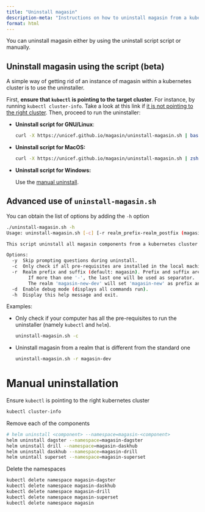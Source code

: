 ```yaml
---
title: "Uninstall magasin"
description-meta: "Instructions on how to uninstall magasin from a kubernetes cluster"
format: html
---
```


You can uninstall magasin either by using the uninstall script script or manually.

##  Uninstall magasin using the script (beta)

A simple way of getting rid of an instance of magasin within a kubernetes cluster is to use the uninstaller.

First, **ensure that `kubectl` is pointing to the target cluster**. For instance, by running `kubectl cluster-info`. Take a look at this link if [it is not pointing to the right cluster](troubleshooting.qmd#how-can-i-set-the-kubernetes-correct-cluster-in-kubectl). Then, proceed to run the uninstaller:

* **Uninstall script for GNU/Linux**:

    ```bash
    curl -X https://unicef.github.io/magasin/uninstall-magasin.sh | bash
    ```

* **Uninstall script for MacOS:**

    ```bash
    curl -X https://unicef.github.io/magasin/uninstall-magasin.sh | zsh
    ```

* **Uninstall script for Windows:**

  Use the [manual uninstall](#manual-uninstallation).


## Advanced use of `uninstall-magasin.sh`

You can obtain the list of options by adding the `-h` option

```sh
./uninstall-magasin.sh -h
Usage: uninstall-magasin.sh [-c] [-r realm_prefix-realm_postfix (magasin)] [-d] [-h]

This script uninstall all magasin components from a kubernetes cluster

Options:
  -y  Skip prompting questions during uninstall.
  -c  Only check if all pre-requisites are installed in the local machine.
  -r  Realm prefix and suffix (default: magasin). Prefix and suffix are separated by '-'.
        If more than one '-', the last one will be used as separator.
        The realm 'magasin-new-dev' will set 'magasin-new' as prefix and 'dev' as suffix.
  -d  Enable debug mode (displays all commands run).
  -h  Display this help message and exit.
 ```

Examples:

* Only check if your computer has all the pre-requisites to run the uninstaller (namely `kubectl` and `helm`).

  ```sh
  uninstall-magasin.sh -c
  ```
* Uninstall magasin from a realm that is different from the standard one
  
  ```sh
  uninstall-magasin.sh -r magasin-dev
  ```

# Manual uninstallation

Ensure `kubectl` is pointing to the right kubernetes cluster

```sh
kubectl cluster-info
```

Remove each of the components
```sh
# helm uninstall <component> --namespace=magasin-<component>
helm uninstall dagster --namespace=magasin-dagster
helm uninstall drill --namespace=magasin-daskhub
helm uninstall daskhub --namespace=magasin-drill
helm unintall superset --namespace=magasin-superset
```

Delete the namespaces
```sh
kubectl delete namespace magasin-dagster
kubectl delete namespace magasin-daskhub
kubectl delete namespace magasin-drill
kubectl delete namespace magasin-superset
kubectl delete namespace magasin
```
